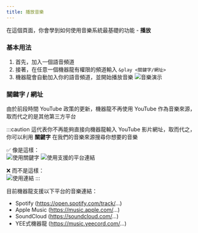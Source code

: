 ```yaml
---
title: 播放音樂
---
```




在這個頁面，你會學到如何使用音樂系統最基礎的功能 - **播放**

### 基本用法

1. 首先，加入一個語音頻道
2. 接著，在任意一個機器龍有權限的頻道輸入 `&play <關鍵字/網址>`
3. 機器龍會自動加入你的語音頻道，並開始播放音樂
![音樂演示](/img/docs/features/music.png)


### 關鍵字 / 網址

由於前段時間 YouTube 政策的更新，機器龍不再使用 YouTube 作為音樂來源，取而代之的是其他第三方平台

:::caution
這代表你不再能夠直接向機器龍輸入 YouTube 影片網址，取而代之，你可以利用 **關鍵字** 在我們的音樂來源搜尋你想要的音樂

✅ 像是這樣：<br/>
![使用關鍵字](/img/docs/features/music/play-with-keyword.png)
![使用支援的平台連結](/img/docs/features/music/play-with-spotify-link.png)

❌ 而不是這樣：<br/>
![使用連結](/img/docs/features/music/play-with-youtube-link.png)
:::

目前機器龍支援以下平台的音樂連結：

* Spotify (https://open.spotify.com/track/...)
* Apple Music (https://music.apple.com/...)
* SoundCloud (https://soundcloud.com/...)
* YEE式機器龍 (https://music.yeecord.com/...)

<Adsense/>